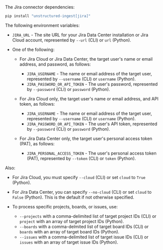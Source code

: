 The Jira connector dependencies:

  ```bash CLI, Python
  pip install "unstructured-ingest[jira]"
  ```


<AdditionalIngestDependencies />

The following environment variables:

- `JIRA_URL` - The site URL for your Jira Data Center installation or Jira Cloud account, represented by `--url` (CLI) or `url` (Python).
- One of the following:

  - For Jira Cloud or Jira Data Center, the target user's name or email address, and password, as follows:

    - `JIRA_USERNAME` - The name or email address of the target user, represented by `--username` (CLI) or `username` (Python).
    - `JIRA_PASSWORD_OR_API_TOKEN` - The user's password, represented by `--password` (CLI) or `password` (Python).

  - For Jira Cloud only, the target user's name or email address, and API token, as follows:

    - `JIRA_USERNAME` - The name or email address of the target user, represented by `--username` (CLI) or `username` (Python).
    - `JIRA_PASSWORD_OR_API_TOKEN` - The user's API token, represented by `--password` (CLI) or `password` (Python).

  - For Jira Data Center only, the target user's personal access token (PAT), as follows:

    - `JIRA_PERSONAL_ACCESS_TOKEN` - The user's personal access token (PAT), represented by `--token` (CLI) or `token` (Python).

Also:

- For Jira Cloud, you must specify `--cloud` (CLI) or set `cloud` to `True` (Python).
- For Jira Data Center, you can specify `--no-cloud` (CLI) or set `cloud` to `False` (Python). This is the default if not otherwise specified.
- To process specific projects, boards, or issues, use:

  - `--projects` with a comma-delimited list of target project IDs (CLI) or `project` with an array of target project IDs (Python).
  - `--boards` with a comma-delmited list of target board IDs (CLI) or `boards` with an array of target board IDs (Python).
  - `--issues` with a comma-delimited list of target issue IDs (CLI) or `issues` with an array of target issue IDs (Python).